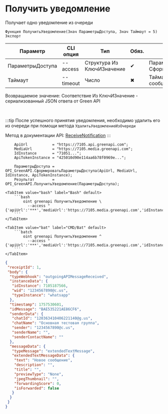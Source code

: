 ﻿---
sidebar_position: 1
description: Получить уведомление и другие функции для работы с Green API в Открытом пакете интеграций - бесплатной open-source библиотеке интеграций для 1С:Предприятие 8, OneScript и CLI
keywords: [1C, 1С, 1С:Предприятие, 1С:Предприятие 8.3, API, Интеграция, Сервисы, Обмен, OneScript, CLI, Green API]
---


# Получить уведомление
 Получает одно уведомление из очереди



`Функция ПолучитьУведомление(Знач ПараметрыДоступа, Знач Таймаут = 5) Экспорт`

  | Параметр | CLI опция | Тип | Обяз. | Назначение |
  |-|-|-|-|-|
  | ПараметрыДоступа | --access | Структура Из КлючИЗначение | &#x2714; | Параметры доступа. См. СформироватьПараметрыДоступа |
  | Таймаут | --timeout | Число | &#x2716; | Таймаут ожидания новых сообщений при пустой очереди |

  
  Возвращаемое значение:   Соответствие Из КлючИЗначение - сериализованный JSON ответа от Green API

<br/>

:::tip
После успешного принятия уведомления, необходимо удалить его из очереди при помощи метода `УдалитьУведомлениеИзОчереди`

Метод в документации API: [ReceiveNotification](https://green-api.com/docs/api/receiving/technology-http-api/ReceiveNotification/)
:::
<br/>



```bsl title="Пример использования для 1С:Предприятие/OneScript"
    ApiUrl           = "https://7105.api.greenapi.com";
    MediaUrl         = "https://7105.media.greenapi.com";
    IdInstance       = "71051...";
    ApiTokenInstance = "425010d90e114aa6b78f0969e...";

    ПараметрыДоступа = OPI_GreenAPI.СформироватьПараметрыДоступа(ApiUrl, MediaUrl, IdInstance, ApiTokenInstance);
    Результат        = OPI_GreenAPI.ПолучитьУведомление(ПараметрыДоступа);
```
    

 <Tabs>
  
    <TabItem value="bash" label="Bash" default>
        ```bash
            oint greenapi ПолучитьУведомление \
              --access "{'apiUrl':'***','mediaUrl':'https://7105.media.greenapi.com','idInstance':'7105187566','apiTokenInstance':'***'}"
        ```
    </TabItem>
  
    <TabItem value="bat" label="CMD/Bat" default>
        ```batch
            oint greenapi ПолучитьУведомление ^
              --access "{'apiUrl':'***','mediaUrl':'https://7105.media.greenapi.com','idInstance':'7105187566','apiTokenInstance':'***'}"
        ```
    </TabItem>
</Tabs>


```json title="Результат"
{
 "receiptId": 1,
 "body": {
  "typeWebhook": "outgoingAPIMessageReceived",
  "instanceData": {
   "idInstance": 7105187566,
   "wid": "1234567890@c.us",
   "typeInstance": "whatsapp"
  },
  "timestamp": 1757530601,
  "idMessage": "BAE535221AE86CF6",
  "senderData": {
   "chatId": "120363410406221140@g.us",
   "chatName": "Основная тестовая группа",
   "sender": "1234567890@c.us",
   "senderName": "",
   "senderContactName": ""
  },
  "messageData": {
   "typeMessage": "extendedTextMessage",
   "extendedTextMessageData": {
    "text": "Новое сообщение",
    "description": "",
    "title": "",
    "previewType": "None",
    "jpegThumbnail": "",
    "forwardingScore": 0,
    "isForwarded": false
   }
  }
 }
}
```

